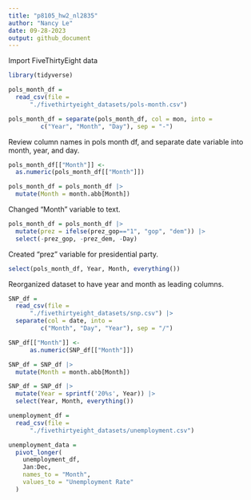 ```yaml
---
title: "p8105_hw2_nl2835"
author: "Nancy Le"
date: 09-28-2023
output: github_document
---
```


Import FiveThirtyEight data

```r
library(tidyverse)

pols_month_df = 
  read_csv(file = 
      "./fivethirtyeight_datasets/pols-month.csv")

```

```r
pols_month_df = separate(pols_month_df, col = mon, into = 
         c("Year", "Month", "Day"), sep = "-") 

```

Review column names in pols month df, and separate date variable into month, year, and day. 

```r
pols_month_df[["Month"]] <-
  as.numeric(pols_month_df[["Month"]])

```

```r
pols_month_df = pols_month_df |> 
  mutate(Month = month.abb[Month])
```

Changed "Month" variable to text.

```r
pols_month_df = pols_month_df |> 
  mutate(prez = ifelse(prez_gop=="1", "gop", "dem")) |> 
  select(-prez_gop, -prez_dem, -Day)  
```

Created "prez" variable for presidential party.

```r
select(pols_month_df, Year, Month, everything())
```

Reorganized dataset to have year and month as leading columns.

```r
SNP_df = 
  read_csv(file = 
      "./fivethirtyeight_datasets/snp.csv") |> 
  separate(col = date, into = 
         c("Month", "Day", "Year"), sep = "/") 
```


```r
SNP_df[["Month"]] <-
      as.numeric(SNP_df[["Month"]])

```

```r
SNP_df = SNP_df |> 
  mutate(Month = month.abb[Month])
```

```r
SNP_df = SNP_df |> 
  mutate(Year = sprintf('20%s', Year)) |> 
  select(Year, Month, everything())
```

```r
unemployment_df = 
  read_csv(file = 
      "./fivethirtyeight_datasets/unemployment.csv") 
```

```r
unemployment_data =
  pivot_longer(
    unemployment_df,
    Jan:Dec,
    names_to = "Month",
    values_to = "Unemployment Rate"
  )
```


